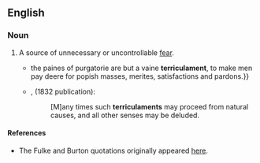 ==English==

===Noun===
{{en-noun}}
# {{lb|en|obsolete}} A source of unnecessary or uncontrollable [[fear]].
#* {{quote-text|en|year=1589|author={{w|William Fulke}}|title=Confutation of the Rhemish New Testament (Annotation on Hebrews 10:31|passage={{...}}the paines of purgatorie are but a vaine '''terriculament''', to make men pay deere for popish masses, merites, satisfactions and pardons.}}
#* {{RQ:Burton Melancholy|edition=2nd}}, (1832 publication):
#*: [M]any times such '''terriculaments''' may proceed from natural causes, and all other senses may be deluded.

====References====
* The Fulke and Burton quotations originally appeared [http://home.comcast.net/~wwftd/ here].